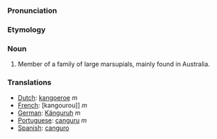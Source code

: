 ===Pronunciation===

===Etymology===

===Noun===
#Member of a family of large marsupials, mainly found in Australia.

===Translations===
*[[Dutch]]: [[kangoeroe]] ''m''
*[[French]]: [kangourou]] ''m''
*[[German]]: [[Känguruh]] ''m''
*[[Portuguese]]: [[canguru]] ''m''
*[[Spanish]]: [[canguro]]